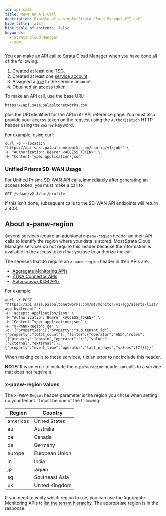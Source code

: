 ```yaml
---
id: api-call
title: Make an API Call
description: Example of a simple Strata Cloud Manager API call.
hide_title: false
hide_table_of_contents: false
keywords:
  - Strata Cloud Manager
  - scm
---
```


You can make an API call to Strata Cloud Manager when you have done all of the following:

1. Created at least one [TSG](/scm/docs/tenant-service-groups).
2. Created at least one [service account](/scm/docs/service-accounts).
3. Assigned a [role](/scm/docs/roles) to the service account.
4. Obtained an [access token](/scm/docs/access-tokens).

To make an API call, use the base URL:

    https://api.sase.paloaltonetworks.com

plus the URI identified for the API in its API reference page. You must also 
provide your access token on the request using the `Authorization` HTTP
header using the `Bearer` keyword.

For example, using curl:

    curl -o --location "https://api.sase.paloaltonetworks.com/config/v1/jobs" \
    -H "Authorization: Bearer <ACCESS_TOKEN>" \
    -H "Content-Type: application/json"

### Unified Prisma SD-WAN Usage
For [Unified Prisma SD-WAN API](/sdwan/api/)
calls, immediately after generating an access token, you must make a call to

    GET /sdwan/v2.1/api/profile

If this isn't done, subsequent calls to the SD-WAN API endpoints will return a 403.

## About x-panw-region ##

Several services require an additional `x-panw-region` header on their API calls to identify the
region where your data is stored. Most Strata Cloud Manager services do not require this header because the
information is available in the access token that you use to authorize the call.

The services that do require an `x-panw-region` header in their APIs are: 

* [Aggregate Monitoring APIs](/sase/api/mt-monitor/)
* [ZTNA Connector APIs](/access/api/ztna/ztna-connector-apis/)
* [Autonomous DEM APIs](/access/api/adem/autonomous-dem-api/)

For example:

    curl -X POST "https://api.sase.paloaltonetworks.com/mt/monitor/v1/agg/alerts/list?agg_by=tenant" \
    -H 'accept: application/json' \
    -H "Authorization: Bearer <ACCESS_TOKEN>" \
    -H "Content-Type: application/json" \
    -H "X-PANW-Region: de" \
    -d '{"properties":[{"property":"sub_tenant_id"},{"property":"total_count"}],"filter":{"operator":"AND","rules":[{"property":"domain","operator":"in","values":["External","external"]},{"property":"event_time","operator":"last_n_days","values":[7]}]}}'

When making calls to these services, it is an error to not include this header.

**NOTE:** It is an error to include the `x-panw-region` header on calls to a service that
does not require it.

### x-panw-region values ###

The `X-PANW-Region` header parameter is the region you chose when setting up your tenant. It must be one of the following:

| Region    | Country                      |
| --------- | ---------------------------- |
| americas  | United States                |
| au        | Australia                    |
| ca        | Canada                       |
| de        | Germany                      |
| europe    | European Union               |
| in        | India                        |
| jp        | Japan                        |
| sg        | Southeast Asia               |
| uk        | United Kingdom               |


If you need to verify which region to use, you can 
use the Aggregate Monitoring APIs to 
[list the tenant hierarchy](/sase/api/mt-monitor/get-mt-monitor-v-1-agg-custom-tenant-hierarchy).
The appropriate region is in the response.
